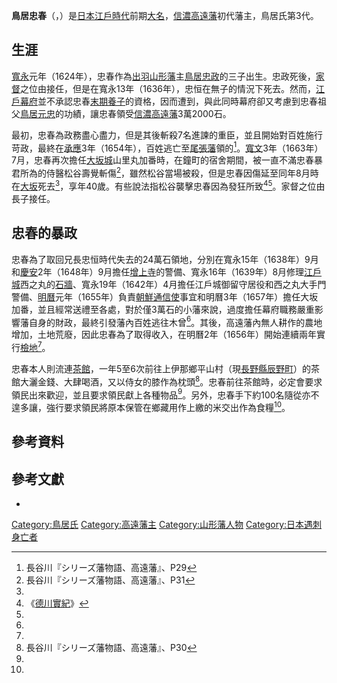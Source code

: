 {{Infobox officeholder
| name               = 鳥居忠春
| image              = 
| caption            = 

| office            = [[高遠藩|高遠藩]]藩主
| term_start        = 1598年
| term_end          = 1610年
| predecessor       = [[保科正之|保科正之]]
| successor         = {{link-ja|鳥居忠則|鳥居忠則}}

| birth_name         = 	
| birth_date         = 1624年<br>（[[寬永|寬永]]元年）
| birth_place        = 
| death_date         = {{death date and age|1663|9|2|1624}}<br>（[[寬文|寬文]]3年8月1日）
| death_place        = [[攝津國|攝津國]][[大阪市|大坂]]（現[[大阪府|大阪府]][[大阪市|大阪市]]）
| module             = {{日本武士|child=yes
|時代= [[江戶時代|江戶時代]]前期
|幼名= 鶴之助、鶴千代
|改名= 忠正、忠豐
|别名= 
|諡号= 
|神号= 
|戒名=覺林宗智本光院
|洗禮名= 
|墓所= [[長野縣|長野縣]][[伊那市|伊那市]]的峯山寺
|朝廷官位=  [[從五位|從五位]]下主膳正
|幕府職位=  
|主君= 
|藩= [[信濃國|信濃]][[高遠藩|高遠藩]]主
|氏族= {{Link-ja|鳥居氏|鳥居氏}}
|父= [[鳥居忠政|鳥居忠政]]
|母= 內藤氏
|養父= 
|養母=
|弟= {{Link-ja|鳥居忠恒|鳥居忠恒}}、{{Link-ja|戶澤定盛|戸沢定盛}}
|妹= [[井伊直勝|井伊直勝]]正室、桂岳院（{{Link-ja|奧平忠昌|奥平忠昌}}正室）、{{Link-ja|酒井忠勝 (出羽國庄內藩主)|酒井忠勝 (出羽国庄内藩主)|酒井忠勝}}正室、宗姬（{{Link-ja|前田利次|前田利次}}正室）、{{Link-ja|真田信重|真田信重}}正室、大河內忠雄室
|正室= {{Link-ja|三浦正次|三浦正次}}之女
|側室= 
|子= {{Link-ja|鳥居忠則|鳥居忠則}}、鳥居忠辰、鳥居忠虎、揖斐政壽
|女= 西尾包教正室、淨心院（{{Link-ja|山内一俊|山内一俊}}正室）、新庄直賢正室、松下直昌室、鳥居成勝室、知久昌直室（後來成為春日義陣室）
|養子= 
|養女= 
 }}
}}
'''鳥居忠春'''（{{jpn|j=鳥居 忠春|hg=とりい ただはる|rm=Torii Tadaharu}}，{{bd|1624年||1663年|9月2日|catIdx=Torii Tadaharu}}）是[[日本|日本]][[江戶時代|江戶時代]]前期[[大名_(稱謂)|大名]]，[[信濃國|信濃]][[高遠藩|高遠藩]]初代藩主，{{Link-ja|壬生藩|壬生藩}}鳥居氏第3代。

==生涯==
[[寬永|寬永]]元年（1624年），忠春作為[[出羽國|出羽]][[山形藩|山形藩]]主[[鳥居忠政|鳥居忠政]]的三子出生。忠政死後，[[家督|家督]]之位由{{Link-ja|鳥居忠恒|鳥居忠恒}}接任，但是在寬永13年（1636年），忠恒在無子的情況下死去。然而，[[江戶幕府|江戶幕府]]並不承認忠春[[末期養子|末期養子]]的資格，{{Link-ja|鳥居氏|鳥居氏}}因而遭到{{Link-ja|改易|改易}}，與此同時幕府卻又考慮到忠春祖父[[鳥居元忠|鳥居元忠]]的功績，讓忠春領受[[信濃國|信濃]][[高遠藩|高遠藩]]3萬2000石。

最初，忠春為政務盡心盡力，但是其後斬殺7名進諫的重臣，並且開始對百姓施行苛政，最終在[[承應|承應]]3年（1654年），百姓逃亡至[[尾張藩|尾張藩]]領的{{Link-ja|木曾谷|木曽谷|木曾}}<ref name="高遠藩29">長谷川『シリーズ藩物語、高遠藩』、P29</ref>。[[寬文|寬文]]3年（1663年）7月，忠春再次擔任[[大阪城|大坂城]]山里丸加番時，在鐘町的宿舍期間，被一直不滿忠春暴君所為的侍醫松谷壽覺斬傷<ref name="高遠藩31">長谷川『シリーズ藩物語、高遠藩』、P31</ref>，雖然松谷當場被殺，但是忠春因傷延至同年8月時在[[大阪市|大坂]]死去<ref name="高遠藩31"/>，享年40歲。有些說法指松谷襲擊忠春因為發狂所致<ref>《[[德川實紀|德川實紀]]》</ref><ref name="高遠藩31"/>。家督之位由長子{{Link-ja|鳥居忠則|鳥居忠則}}接任。

== 忠春的暴政 ==
忠春為了取回兄長忠恒時代失去的24萬石領地，分別在寬永15年（1638年）9月和[[慶安_(年號)|慶安]]2年（1648年）9月擔任[[增上寺|增上寺]]的警備、寬永16年（1639年）8月修理[[江戶城|江戶城]]西之丸的[[石牆|石牆]]、寬永19年（1642年）4月擔任江戶城御留守居役和西之丸大手門警備、[[明曆|明曆]]元年（1655年）負責[[朝鮮通信使|朝鮮通信使]]事宜和明曆3年（1657年）擔任大坂加番，並且經常送禮至各處，對於僅3萬石的小藩來說，過度擔任幕府職務嚴重影響藩自身的財政，最終引發藩內百姓逃往木曾<ref name="高遠藩29"/>。其後，高遠藩內無人耕作的農地增加，土地荒廢，因此忠春為了取得收入，在明曆2年（1656年）開始連續兩年實行[[檢地|檢地]]<ref name="高遠藩29"/>。

忠春本人則流連[[茶館|茶館]]，一年5至6次前往上伊那鄉平山村（現[[長野縣|長野縣]][[辰野町|辰野町]]）的茶館大灑金錢、大肆喝酒，又以侍女的膝作為枕頭<ref name="高遠藩30">長谷川『シリーズ藩物語、高遠藩』、P30</ref>。忠春前往茶館時，必定會要求領民出來歡迎，並且要求領民獻上各種物品<ref name="高遠藩30"/>。另外，忠春手下約100名隨從亦不遑多讓，強行要求領民將原本保管在鄉藏用作上繳的米交出作為食糧<ref name="高遠藩30"/>。

== 參考資料 ==
{{reflist}}

== 參考文獻 ==
* {{Cite book|author=長谷川正次|title=高遠藩|series=シリーズ藩物語|publisher={{Link-ja|現代書館|現代書館}}|date=2005年11月|isbn=4-7684-7103-X}}

{{高遠藩主|鳥居氏|初代|1636年 - 1663年}}

{{DEFAULTSORT:Naitō Yorinao}}
[[Category:鳥居氏|Category:鳥居氏]]
[[Category:高遠藩主|Category:高遠藩主]]
[[Category:山形藩人物|Category:山形藩人物]]
[[Category:日本遇刺身亡者|Category:日本遇刺身亡者]]